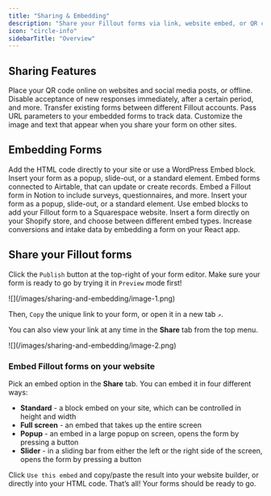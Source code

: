 ```yaml
---
title: "Sharing & Embedding"
description: "Share your Fillout forms via link, website embed, or QR code. Create templates for other Fillout users and even share forms across accounts!"
icon: "circle-info"
sidebarTitle: "Overview"
---
```


## Sharing Features

 <CardGroup cols={2}>
 <Card title="Share your form with a QR code" icon="qrcode" iconType="regular" color="#FFC738" href="/qr">
    Place your QR code online on websites and social media posts, or offline.
  </Card>
  <Card title="Manage and limit form access" icon="lock" iconType="regular" color="#FFC738" href="/manage-form-access">
    Disable acceptance of new responses immediately, after a certain period, and more.
  </Card>
  <Card title="Import and export forms" icon="folder-open" iconType="regular" color="#FFC738" href="/importing-and-exporting-forms">
    Transfer existing forms between different Fillout accounts.
  </Card>
  <Card title="Use URL parameters in embeds" icon="brackets-curly" iconType="regular" color="#FFC738" href="/embedded-url-parameters">
    Pass URL parameters to your embedded forms to track data.
  </Card>
  <Card title="Customize your form’s share preview" icon="link-simple" iconType="regular" color="#FFC738" href="/customize-form-share-link">
    Customize the image and text that appear when you share your form on other sites.
  </Card>
</CardGroup>

## Embedding Forms
<CardGroup cols={2}>
  <Card title="Embed Fillout forms on WordPress" icon="circle-w" iconType="regular" color="#FFC738" href="/embed-form-in-wordpress">
    Add the HTML code directly to your site or use a WordPress Embed block.
  </Card>
  <Card title="Embed Fillout forms on Webflow" icon="square-w" iconType="regular" color="#FFC738" href="/embed-form-in-webflow">
    Insert your form as a popup, slide-out, or a standard element.
  </Card>
  <Card title="Embed Fillout forms on Softr" icon="shapes" iconType="regular" color="#FFC738" href="/embed-fillout-softr">
    Embed forms connected to Airtable, that can update or create records.
  </Card>
  <Card title="Embed Fillout forms on Notion" icon="cube" iconType="regular" color="#FFC738" href="/notion-embed">
    Embed a Fillout form in Notion to include surveys, questionnaires, and more.
  </Card>
  <Card title="Embed Fillout forms in Wix" icon="browser" iconType="regular" color="#FFC738" href="/embed-forms-in-wix">
    Insert your form as a popup, slide-out, or a standard element.
  </Card>
  <Card title="Embed Fillout forms on Squarespace" icon="scribble" iconType="regular" color="#FFC738" href="/embed-form-in-squarespace">
    Use embed blocks to add your Fillout form to a Squarespace website.
  </Card>
  <Card title="Embed Fillout forms on Shopify" icon="shopify" iconType="regular" color="#FFC738" href="/shopify">
    Insert a form directly on your Shopify store, and choose between different embed types.
  </Card>
  <Card title="Embed a Fillout form with React" icon="react" iconType="regular" color="#FFC738" href="/embed-forms-react">
    Increase conversions and intake data by embedding a form on your React app.
  </Card>
</CardGroup>

## Share your Fillout forms

Click the `Publish` button at the top-right of your form editor. Make sure your form is ready to go by trying it in `Preview` mode first\!

<Frame>
  ![](/images/sharing-and-embedding/image-1.png)
</Frame>

Then, `Copy` the unique link to your form, or open it in a new tab `↗`.

You can also view your link at any time in the **Share** tab from the top menu.

<Frame>
  ![](/images/sharing-and-embedding/image-2.png)
</Frame>

### Embed Fillout forms on your website

Pick an embed option in the **Share** tab. You can embed it in four different ways:

- **Standard** - a block embed on your site, which can be controlled in height and width
- **Full screen** - an embed that takes up the entire screen
- **Popup** - an embed in a large popup on screen, opens the form by pressing a button
- **Slider** - in a sliding bar from either the left or the right side of the screen, opens the form by pressing a button

Click `Use this embed` and copy/paste the result into your website builder, or directly into your HTML code. That’s all\! Your forms should be ready to go.